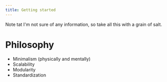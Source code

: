 ```yaml
---
title: Getting started
---
```


Note tat I'm not sure of any information, so take all this with a grain of salt.

# Philosophy

- Minimalism (physically and mentally)
- Scalability
- Modularity
- Standardization
